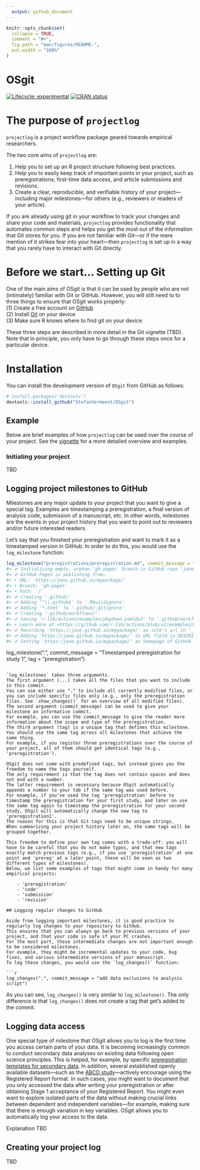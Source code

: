 ```yaml
---
  output: github_document
---
```

  
  <!-- README.md is generated from README.Rmd. Please edit that file -->
  
```r
knitr::opts_chunk$set(
  collapse = TRUE,
  comment = "#>",
  fig.path = "man/figures/README-",
  out.width = "100%"
)
```

# OSgit

<!-- badges: start -->
[![Lifecycle: experimental](https://img.shields.io/badge/lifecycle-experimental-orange.svg)](https://lifecycle.r-lib.org/articles/stages.html#experimental)
[![CRAN status](https://www.r-pkg.org/badges/version/OSgit)](https://CRAN.R-project.org/package=OSgit)                                                                                     
<!-- badges: end -->


# The purpose of `projectlog`

`projectlog` is a project workflow package geared towards empirical researchers.

The two core aims of `projectlog` are:

  1. Help you to set up an R project structure following best practices.
  1. Help you to easily keep track of important points in your project, such as preregistrations, first-time data access, and article submissions and revisions.
  2. Create a clear, reproducible, and verifiable history of your project---including major milestones---for others (e.g., reviewers or readers of your article).

If you are already using git in your workflow to track your changes and share your code and materials, `projectlog` provides functionality that automates common steps and helps you get the most out of the information that Git stores for you.
If you are not familiar with Git---or if the mere mention of it strikes fear into your heart---then `projectlog` is set up in a way that you rarely have to interact with Git directly.

# Before we start... Setting up Git

One of the main aims of OSgit is that it can be used by people who are not (intimately) familiar with Git or GitHub.
However, you will still need to to three things to ensure that OSgit works properly:<br>
    (1) Create a free account on [GitHub](https://github.com/join)<br>
    (2) Install [Git](https://git-scm.com/downloads) on your device<br>
    (3) Make sure R knows where to find git on your device<br>
    
These three steps are described in more detail in the Git vignette (TBD). 
Note that in principle, you only have to go through these steps once for a particular device.


# Installation

You can install the development version of `OSgit` from GitHub as follows:

```r
# install.packages('devtools')
devtools::install_github("StefanVermeent/OSgit")
```

## Example

Below are brief examples of how `projectlog` can be used over the course of your project.
See the [vignette](XXX) for a more detailed overview and examples.

### Initiating your project




TBD

## Logging project milestones to GitHub

Milestones are any major update to your project that you want to give a special tag.
Examples are timestamping a preregistration, a final version of analysis code, submission of a manuscript, etc.
In other words, milestones are the events in your project history that you want to point out to reviewers and/or future interested readers.

Let's say that you finished your preregistration and want to mark it as a timestamped version in GitHub.
In order to do this, you would use the `log_milestone` function:

```r
log_milestone("preregistrations/preregistration.md", commit_message = "Timestamped preregistration for study 1", tag = "preregistration")
#> ✔ Initializing empty, orphan 'gh-pages' branch in GitHub repo 'jane/mypackage'
#> ✔ GitHub Pages is publishing from:
#> • URL: 'https://jane.github.io/mypackage/'
#> • Branch: 'gh-pages'
#> • Path: '/'
#> ✔ Creating '.github/'
#> ✔ Adding '^\\.github$' to '.Rbuildignore'
#> ✔ Adding '*.html' to '.github/.gitignore'
#> ✔ Creating '.github/workflows/'
#> ✔ Saving 'r-lib/actions/examples/pkgdown.yaml@v2' to '.github/workflows/pkgdown.yaml'
#> • Learn more at <https://github.com/r-lib/actions/blob/v2/examples/README.md>.
#> ✔ Recording 'https://jane.github.io/mypackage/' as site's url in '_pkgdown.yml'
#> ✔ Adding 'https://jane.github.io/mypackage/' to URL field in DESCRIPTION
#> ✔ Setting 'https:/jane.github.io/mypackage/' as homepage of GitHub repo 'jane/mypackage'
```

log_milestone(".", commit_message = "Timestamped preregistration for study 1", tag = "preregistration")
```

`log_milestones` takes three arguments.
The first argument (...) takes all the files that you want to include in this commit.
You can use either use "." to include all currently modified files, or you can include specific files only (e.g., only the preregistration files. See `show_changes()` for an overview of all modified files).
The second argument (commit_message) can be used to give your milestone an informative commit.
For example, you can use the commit_message to give the reader more information about the scope and type of the preregistration.
The third argument (tag) is a unique tag that defines this milestone.
You should use the same tag across all milestones that achieve the same thing.
For example, if you register three preregistrations over the course of your project, all of them should get identical tags (e.g., 'preregistration').

OSgit does not come with predefined tags, but instead gives you the freedom to name the tags yourself.
The only requirement is that the tag does not contain spaces and does not end with a number.
The latter requirement is necessary because OSgit automatically appends a number to your tab if the same tag was used before.
For example, if you've used the tag 'preregistration' before to timestamp the preregistration for your first study, and later on use the same tag again to timestamp the preregistration for your second study, OSgit will automatically change the new tag to 'preregistration1'.
The reason for this is that Git tags need to be unique strings.
When summarizing your project history later on, the same tags will be grouped together.

This freedom to define your own tag comes with a trade-off: you will have to be careful that you do not make typos, and that new tags exactly match previous tags (e.g., if you use 'preregistration' at one point and 'prereg' at a later point, these will be seen as two different types of milestones).
Below, we list some examples of tags that might come in handy for many empirical projects:

    - 'preregistration'
    - 'code'
    - 'submission'
    - 'revision'

## Logging regular changes to GitHub

Aside from logging important milestones, it is good practice to regularly log changes to your repository to GitHub.
This ensures that you can always go back to previous versions of your project, and that your code is safe if your PC crashes.
For the most part, these intermediate changes are not important enough to be considered milestones.
For example, they might be incremental updates to your code, bug fixes, and various intermediate versions of your manuscript.
To log these changes, you would use the `log_changes()` function:

```r
log_changes(".", commit_message = "add data exclusions to analysis script")
```

As you can see, `log_changes()` is very similar to `log_milestone()`.
The only difference is that `log_changes()` does not create a tag that get's added to the commit.


## Logging data access

One special type of milestone that OSgit allows you to log is the first time you access certain parts of your data.
It is becoming increasingly common to conduct secondary data analyses on existing data following open science principles.
This is helped, for example, by specific [preregistration templates for secondary data](https://osf.io/x4gzt/).
In addition, several established openly available datasets---such as the [ABCD study](https://abcdstudy.org/)---actively encourage using the Registered Report format.
In such cases, you might want to document that you only accessed the data after writing your preregistration or after obtaining Stage 1 acceptance of your Registered Report.
You might even want to explore isolated parts of the data without making crucial links between dependent and independent variables---for example, making sure that there is enough variation in key variables.
OSgit allows you to automatically log your access to the data.

Explanation TBD

## Creating your project log

TBD
